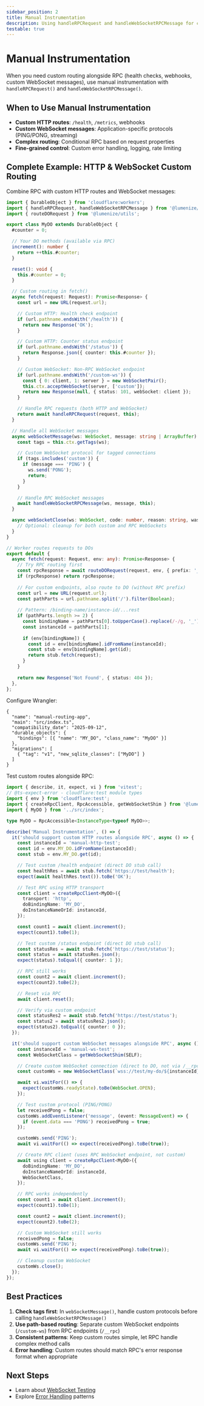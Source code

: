 ```yaml
---
sidebar_position: 2
title: Manual Instrumentation
description: Using handleRPCRequest and handleWebSocketRPCMessage for custom routing
testable: true
---
```


# Manual Instrumentation

When you need custom routing alongside RPC (health checks, webhooks, custom WebSocket messages), use manual instrumentation with `handleRPCRequest()` and `handleWebSocketRPCMessage()`.

## When to Use Manual Instrumentation

- **Custom HTTP routes**: `/health`, `/metrics`, webhooks
- **Custom WebSocket messages**: Application-specific protocols (PING/PONG, streaming)
- **Complex routing**: Conditional RPC based on request properties
- **Fine-grained control**: Custom error handling, logging, rate limiting

## Complete Example: HTTP & WebSocket Custom Routing

Combine RPC with custom HTTP routes and WebSocket messages:

```typescript src/index.ts
import { DurableObject } from 'cloudflare:workers';
import { handleRPCRequest, handleWebSocketRPCMessage } from '@lumenize/rpc';
import { routeDORequest } from '@lumenize/utils';

export class MyDO extends DurableObject {
  #counter = 0;

  // Your DO methods (available via RPC)
  increment(): number {
    return ++this.#counter;
  }

  reset(): void {
    this.#counter = 0;
  }

  // Custom routing in fetch()
  async fetch(request: Request): Promise<Response> {
    const url = new URL(request.url);

    // Custom HTTP: Health check endpoint
    if (url.pathname.endsWith('/health')) {
      return new Response('OK');
    }

    // Custom HTTP: Counter status endpoint
    if (url.pathname.endsWith('/status')) {
      return Response.json({ counter: this.#counter });
    }

    // Custom WebSocket: Non-RPC WebSocket endpoint
    if (url.pathname.endsWith('/custom-ws')) {
      const { 0: client, 1: server } = new WebSocketPair();
      this.ctx.acceptWebSocket(server, ['custom']);
      return new Response(null, { status: 101, webSocket: client });
    }

    // Handle RPC requests (both HTTP and WebSocket)
    return await handleRPCRequest(request, this);
  }

  // Handle all WebSocket messages
  async webSocketMessage(ws: WebSocket, message: string | ArrayBuffer): Promise<void> {
    const tags = this.ctx.getTags(ws);

    // Custom WebSocket protocol for tagged connections
    if (tags.includes('custom')) {
      if (message === 'PING') {
        ws.send('PONG');
        return;
      }
    }

    // Handle RPC WebSocket messages
    await handleWebSocketRPCMessage(ws, message, this);
  }

  async webSocketClose(ws: WebSocket, code: number, reason: string, wasClean: boolean): Promise<void> {
    // Optional: cleanup for both custom and RPC WebSockets
  }
}

// Worker routes requests to DOs
export default {
  async fetch(request: Request, env: any): Promise<Response> {
    // Try RPC routing first
    const rpcResponse = await routeDORequest(request, env, { prefix: '__rpc' });
    if (rpcResponse) return rpcResponse;
    
    // For custom endpoints, also route to DO (without RPC prefix)
    const url = new URL(request.url);
    const pathParts = url.pathname.split('/').filter(Boolean);
    
    // Pattern: /binding-name/instance-id/...rest
    if (pathParts.length >= 2) {
      const bindingName = pathParts[0].toUpperCase().replace(/-/g, '_');
      const instanceId = pathParts[1];
      
      if (env[bindingName]) {
        const id = env[bindingName].idFromName(instanceId);
        const stub = env[bindingName].get(id);
        return stub.fetch(request);
      }
    }
    
    return new Response('Not Found', { status: 404 });
  },
};
```

Configure Wrangler:

```jsonc wrangler
{
  "name": "manual-routing-app",
  "main": "src/index.ts",
  "compatibility_date": "2025-09-12",
  "durable_objects": {
    "bindings": [{ "name": "MY_DO", "class_name": "MyDO" }]
  },
  "migrations": [
    { "tag": "v1", "new_sqlite_classes": ["MyDO"] }
  ]
}
```

Test custom routes alongside RPC:

```typescript test
import { describe, it, expect, vi } from 'vitest';
// @ts-expect-error - cloudflare:test module types
import { env } from 'cloudflare:test';
import { createRpcClient, RpcAccessible, getWebSocketShim } from '@lumenize/rpc';
import { MyDO } from '../src/index';

type MyDO = RpcAccessible<InstanceType<typeof MyDO>>;

describe('Manual Instrumentation', () => {
  it('should support custom HTTP routes alongside RPC', async () => {
    const instanceId = 'manual-http-test';
    const id = env.MY_DO.idFromName(instanceId);
    const stub = env.MY_DO.get(id);

    // Test custom /health endpoint (direct DO stub call)
    const healthRes = await stub.fetch('https://test/health');
    expect(await healthRes.text()).toBe('OK');

    // Test RPC using HTTP transport
    const client = createRpcClient<MyDO>({
      transport: 'http',
      doBindingName: 'MY_DO',
      doInstanceNameOrId: instanceId,
    });

    const count1 = await client.increment();
    expect(count1).toBe(1);

    // Test custom /status endpoint (direct DO stub call)
    const statusRes = await stub.fetch('https://test/status');
    const status = await statusRes.json();
    expect(status).toEqual({ counter: 1 });

    // RPC still works
    const count2 = await client.increment();
    expect(count2).toBe(2);

    // Reset via RPC
    await client.reset();

    // Verify via custom endpoint
    const statusRes2 = await stub.fetch('https://test/status');
    const status2 = await statusRes2.json();
    expect(status2).toEqual({ counter: 0 });
  });

  it('should support custom WebSocket messages alongside RPC', async () => {
    const instanceId = 'manual-ws-test';
    const WebSocketClass = getWebSocketShim(SELF);

    // Create custom WebSocket connection (direct to DO, not via /__rpc)
    const customWs = new WebSocketClass(`wss://test/my-do/${instanceId}/custom-ws`);

    await vi.waitFor(() => {
      expect(customWs.readyState).toBe(WebSocket.OPEN);
    });

    // Test custom protocol (PING/PONG)
    let receivedPong = false;
    customWs.addEventListener('message', (event: MessageEvent) => {
      if (event.data === 'PONG') receivedPong = true;
    });

    customWs.send('PING');
    await vi.waitFor(() => expect(receivedPong).toBe(true));

    // Create RPC client (uses RPC WebSocket endpoint, not custom)
    await using client = createRpcClient<MyDO>({
      doBindingName: 'MY_DO',
      doInstanceNameOrId: instanceId,
      WebSocketClass,
    });

    // RPC works independently
    const count1 = await client.increment();
    expect(count1).toBe(1);

    const count2 = await client.increment();
    expect(count2).toBe(2);

    // Custom WebSocket still works
    receivedPong = false;
    customWs.send('PING');
    await vi.waitFor(() => expect(receivedPong).toBe(true));

    // Cleanup custom WebSocket
    customWs.close();
  });
});
```

## Best Practices

1. **Check tags first**: In `webSocketMessage()`, handle custom protocols before calling `handleWebSocketRPCMessage()`
2. **Use path-based routing**: Separate custom WebSocket endpoints (`/custom-ws`) from RPC endpoints (`/__rpc`)
3. **Consistent patterns**: Keep custom routes simple, let RPC handle complex method calls
4. **Error handling**: Custom routes should match RPC's error response format when appropriate

## Next Steps

- Learn about [WebSocket Testing](./websocket-testing.mdx)
- Explore [Error Handling](./error-handling.mdx) patterns
